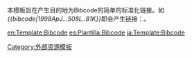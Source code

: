 <includeonly><!-- 在這裡加入模板的保護標識 --></includeonly><noinclude>{{template doc page viewed directly}}</noinclude>
本模板旨在产生目的地为Bibcode的简单的标准化链接。如''<nowiki>{{bibcode|1998ApJ...508L..81K}}</nowiki>''即会产生链接：{{bibcode|1998ApJ...508L..81K}}。


<includeonly>
[[Category:外部资源模板]]

[[en:Template:Bibcode]]
[[es:Plantilla:Bibcode]]
[[ja:Template:Bibcode]]
</includeonly>